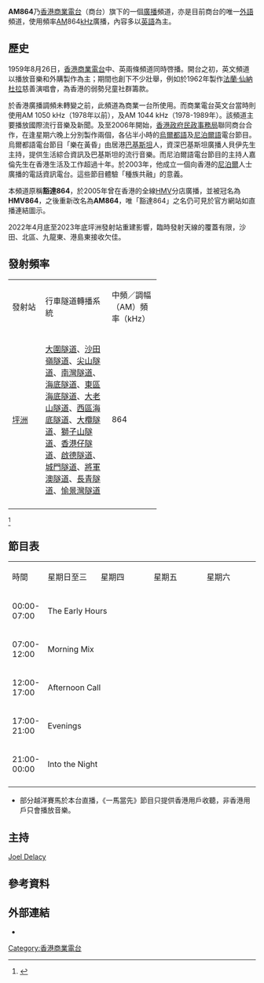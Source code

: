 {{广播电台
| 電臺名稱        = AM864
| 英文名稱        = 
| 原文名称        = 
| 電臺圖片檔案    = AM864.svg
| 電臺圖片尺寸    = 250px
| 電臺圖片名稱    = AM864
| 通称        = 
| 缩写        = 
| 所屬國家        = 
| 所屬國家或地區  = {{HK}}
| 總部所在        = {{HK}}[[九龍|九龍]][[廣播道|廣播道]]3號
| 播放地區        = [[香港|香港]]
| 開播日期      = {{start date|1959|8|26}}
| 停播日期       = 
| 電臺呼號        = 
| 类型        = [[音樂|音樂]]節目
| 宗教        = 
| 主要语言        = [[英語|英語]]及其它[[外語|外語]]
| 使用频段        =AM864kHz 
| 電臺口號        = 
| 隶属            = [[香港商業電台|香港商業電台]]
| 擁有者          = 
| 持股者          =
| 董事长          =  
| 前電臺名稱      = 商業英文台、豁達864、HMV864
| 被取代名稱      = 
| 前頻道呼號      = 
| 被取代呼號      = 
| 集團同類頻道    = [[雷霆881|雷霆881]]、[[叱咤903|叱咤903]]
| 重播服務電臺    = 
| 電臺官方網站    = {{URL|1=https://www.881903.com/program?c=3_1|2=AM864}}
| 備註            = 
| 無線廣播收聽地區01= 電台發射頻率
| 無線廣播頻道數01= AM864
| 數位電視供應商01= 
| 數位電視頻道數01= 
| 衛星電視供應商01= 
| 衛星電視頻道數01= 
| 有線電視供應商01= 
| 有線電視頻道數01= 
| 收听时间01= 
| 收听频率01= 
| 衛星廣播供應商01= 
| 衛星廣播頻道數01= 
| 線上收聽網站01  = AM864
| 線上收聽網址01  = {{URL|https://www.881903.com/live/864|網上直播}}
}}

'''AM864'''乃[[香港商業電台|香港商業電台]]（商台）旗下的一個[[廣播|廣播]]頻道，亦是目前商台的唯一[[外語|外語]]頻道，使用頻率[[振幅調變|AM]]864[[千赫|kHz]]廣播，內容多以[[英語|英語]]為主。

== 歷史 ==
1959年8月26日，[[香港商業電台|香港商業電台]]中、英兩條頻道同時啓播。開台之初，英文頻道以播放音樂和外購製作為主；期間也創下不少壯舉，例如於1962年製作[[法蘭·仙納杜拉|法蘭·仙納杜拉]]慈善演唱會，為香港的弱勢兒童社群籌款。

於香港廣播調頻未轉變之前，此頻道為商業一台所使用。而商業電台英文台當時則使用AM 1050 kHz（1978年以前），及AM 1044 kHz（1978-1989年）。該頻道主要播放國際流行音樂及新聞。及至2006年開始，[[香港政府|香港政府]][[民政事務局|民政事務局]]聯同商台合作，在逢星期六晚上分別製作兩個，各佔半小時的[[烏爾都語|烏爾都語]]及[[尼泊爾語|尼泊爾語]]電台節目。烏爾都語電台節目「樂在黃昏」由居港[[巴基斯坦|巴基斯坦]]人，資深巴基斯坦廣播人貝伊先生主持，提供生活綜合資訊及巴基斯坦的流行音樂。而尼泊爾語電台節目的主持人嘉倫先生在香港生活及工作超過十年。於2003年，他成立一個向香港的[[尼泊爾|尼泊爾]]人士廣播的電話資訊電台。這些節目體驗「種族共融」的意義。

本頻道原稱'''豁達864'''，於2005年曾在香港的全線[[HMV|HMV]]分店廣播，並被冠名為'''HMV864'''，之後重新改名為'''AM864'''，唯「豁達864」之名仍可見於官方網站如直播連結圖示。

2022年4月底至2023年底坪洲發射站重建影響，臨時發射天線的覆蓋有限，沙田、北區、九龍東、港島東接收欠佳。

==發射頻率==

{| class="wikitable" style="text-align:center; width:60%;"
|- style="background:orange; color:white" align="center"
|width="15%"|發射站
|width="30%"|行車隧道轉播系統
|width="15%"|中頻／調幅（AM）頻率（kHz）
|- align=center
|[[坪洲|坪洲]]
|[[大圍隧道|大圍隧道]]、[[沙田嶺隧道|沙田嶺隧道]]、[[尖山隧道|尖山隧道]]、[[南灣隧道|南灣隧道]]、[[海底隧道_(香港)|海底隧道]]、[[東區海底隧道|東區海底隧道]]、[[大老山隧道|大老山隧道]]、[[西區海底隧道|西區海底隧道]]、[[大欖隧道|大欖隧道]]、[[獅子山隧道|獅子山隧道]]、[[香港仔隧道|香港仔隧道]]、[[啟德隧道|啟德隧道]]、[[城門隧道|城門隧道]]、[[將軍澳隧道|將軍澳隧道]]、[[長青隧道|長青隧道]]、[[愉景灣隧道|愉景灣隧道]]
|864
|- align=center
|}
<ref>{{cite web|url=http://www.ofca.gov.hk/filemanager/ofca/common/Industry/broadcasting/freq_table_sound_tc.pdf|title=香港模擬聲音廣播服務頻率表|accessdate=2016-06-16|archive-date=2016-05-19|archive-url=https://web.archive.org/web/20160519060722/http://ofca.gov.hk/filemanager/ofca/common/Industry/broadcasting/freq_table_sound_tc.pdf|dead-url=no}}</ref>

==節目表==
{{Note24hUTC+8}}{{動態列表}}
{| class="wikitable" style="text-align:center; width:100%;"
|- style="background:cornflowerblue; color:white" align="center"
|width="10%"|時間
|星期日至三
|星期四
|星期五
|星期六
|- align=center
|00:00-07:00
| colspan="4" |The Early Hours
|- align=center
|07:00-12:00
| colspan="4" |Morning Mix
|- align=center
|12:00-17:00
| colspan="4" |Afternoon Call
|- align=center
|17:00-21:00
| colspan="4" |Evenings
|- align=center
|21:00-00:00
| colspan="4" |Into the Night
|- align=center
|}

*部分越洋賽馬於本台直播，《一馬當先》節目只提供香港用戶收聽，非香港用戶只會播放音樂。

== 主持 ==
[[Joel_Delacy|Joel Delacy]]

==參考資料==
{{reflist}}

== 外部連結 ==
*{{official website}}

{{香港商業電台頻道}}

[[Category:香港商業電台|Category:香港商業電台]]